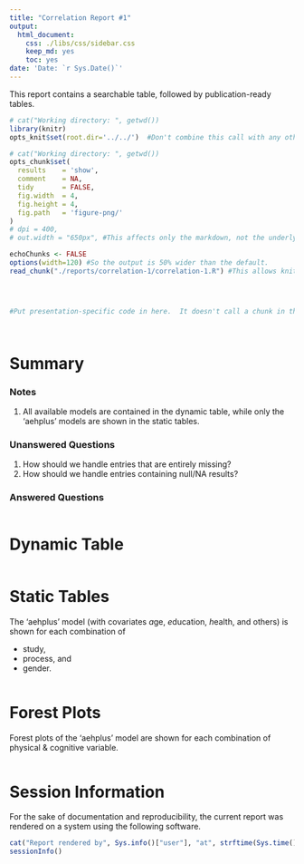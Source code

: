 ```yaml
---
title: "Correlation Report #1"
output:
  html_document:
    css: ./libs/css/sidebar.css
    keep_md: yes
    toc: yes
date: 'Date: `r Sys.Date()`'
---
```


This report contains a searchable table, followed by publication-ready tables.

<!--  Set the working directory to the repository's base directory; this assumes the report is nested inside of two directories.-->
```r
# cat("Working directory: ", getwd())
library(knitr)
opts_knit$set(root.dir='../../')  #Don't combine this call with any other chunk -especially one that uses file paths.
```

<!-- Set the report-wide options, and point to the external code file. -->
```r
# cat("Working directory: ", getwd())
opts_chunk$set(
  results    = 'show', 
  comment    = NA, 
  tidy       = FALSE,
  fig.width  = 4, 
  fig.height = 4, 
  fig.path   = 'figure-png/'
)
# dpi = 400,
# out.width = "650px", #This affects only the markdown, not the underlying png file.  The height will be scaled appropriately.

echoChunks <- FALSE
options(width=120) #So the output is 50% wider than the default.
read_chunk("./reports/correlation-1/correlation-1.R") #This allows knitr to call chunks tagged in the underlying *.R file.
```

<!-- Load the sources.  Suppress the output when loading sources. --> 
```r
```

<!-- Load 'sourced' R files.  Suppress the output when loading packages. --> 
```r
```

<!-- Load any global functions and variables declared in the R file.  Suppress the output. --> 
```r
```

<!-- Declare any global functions specific to a Rmd output.  Suppress the output. --> 
```r
#Put presentation-specific code in here.  It doesn't call a chunk in the codebehind file.
```

<!-- Load the datasets.   -->
```r
```

<!-- Tweak the datasets.   -->
```r
```

# Summary

### Notes 
1. All available models are contained in the dynamic table, while only the 'aehplus' models are shown in the static tables.

### Unanswered Questions

1. How should we handle entries that are entirely missing?
1. How should we handle entries containing null/NA results?

### Answered Questions


```r
```

# Dynamic Table

```r
```

# Static Tables
The 'aehplus' model (with covariates *a*ge, *e*ducation, *h*ealth, and others) is shown for each combination of

* study,
* process, and
* gender.

```r
```

# Forest Plots
Forest plots of the 'aehplus' model are shown for each combination of physical & cognitive variable.

```r
```

# Session Information
For the sake of documentation and reproducibility, the current report was rendered on a system using the following software.

```r
cat("Report rendered by", Sys.info()["user"], "at", strftime(Sys.time(), "%Y-%m-%d, %H:%M %z"))
sessionInfo()
```
